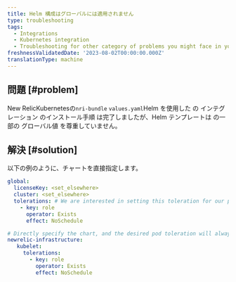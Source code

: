 ```yaml
---
title: Helm 構成はグローバルには適用されません
type: troubleshooting
tags:
  - Integrations
  - Kubernetes integration
  - Troubleshooting for other category of problems you might face in your New Relic Kubernetes integration.
freshnessValidatedDate: '2023-08-02T00:00:00.000Z'
translationType: machine
---
```


## 問題 [#problem]

[](/install/kubernetes/)New RelicKubernetesの`nri-bundle` [](https://github.com/newrelic/helm-charts/tree/master/charts/nri-bundle#values)`values.yaml`Helm を使用した の インテグレーション のインストール手順 は完了しましたが、Helm テンプレートは の一部の グローバル値 を尊重していません。

## 解決 [#solution]

以下の例のように、チャートを直接指定します。

```yml
global: 
  licenseKey: <set_elsewhere>
  cluster: <set_elsewhere>
  tolerations: # We are interested in setting this toleration for our pods, but the global value is not respected for some reason 
    - key: role
      operator: Exists
      effect: NoSchedule

# Directly specify the chart, and the desired pod toleration will always be respected
newrelic-infrastructure: 
   kubelet: 
     tolerations: 
       - key: role
         operator: Exists
         effect: NoSchedule 
```
